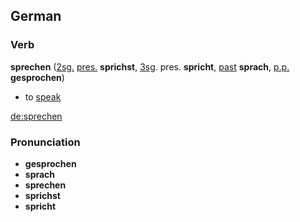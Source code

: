 ==German==
===Verb===
'''sprechen''' ([[second person|2]][[singular|sg.]] [[present|pres.]] '''sprichst''', [[third person|3]]sg. pres. '''spricht''', [[past]] '''sprach''', [[past participle|p.p.]] '''gesprochen''')

*to [[speak]]
[[de:sprechen]]
===Pronunciation===
*'''gesprochen''' {{IPA|[gəˈʃpʁɔxn&#809;]}}
*'''sprach''' {{IPA|[ʃpʁaːx]}}
*'''sprechen''' {{IPA|[ˈʃpʁɛxn&#809;]}}
*'''sprichst''' {{IPA|[ʃpʁɪçst]}}
*'''spricht''' {{IPA|[ʃpʁɪçt]}}